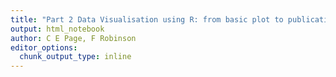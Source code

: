 ```yaml
---
title: "Part 2 Data Visualisation using R: from basic plot to publication ready, evolving a ggplot()"
output: html_notebook
author: C E Page, F Robinson
editor_options: 
  chunk_output_type: inline
---
```


